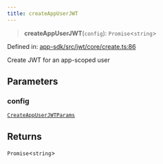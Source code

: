 ```yaml
---
title: createAppUserJWT
---
```


> **createAppUserJWT**(`config`): `Promise`\<`string`\>

Defined in: [app-sdk/src/jwt/core/create.ts:86](https://github.com/LIT-Protocol/Vincent/blob/1c902a7c278246adaf4479901c6e2d38e00321e5/packages/libs/app-sdk/src/jwt/core/create.ts#L86)

Create JWT for an app-scoped user

## Parameters

### config

[`CreateAppUserJWTParams`](/api-reference/app-sdk/jwt/interfaces/CreateAppUserJWTParams)

## Returns

`Promise`\<`string`\>

